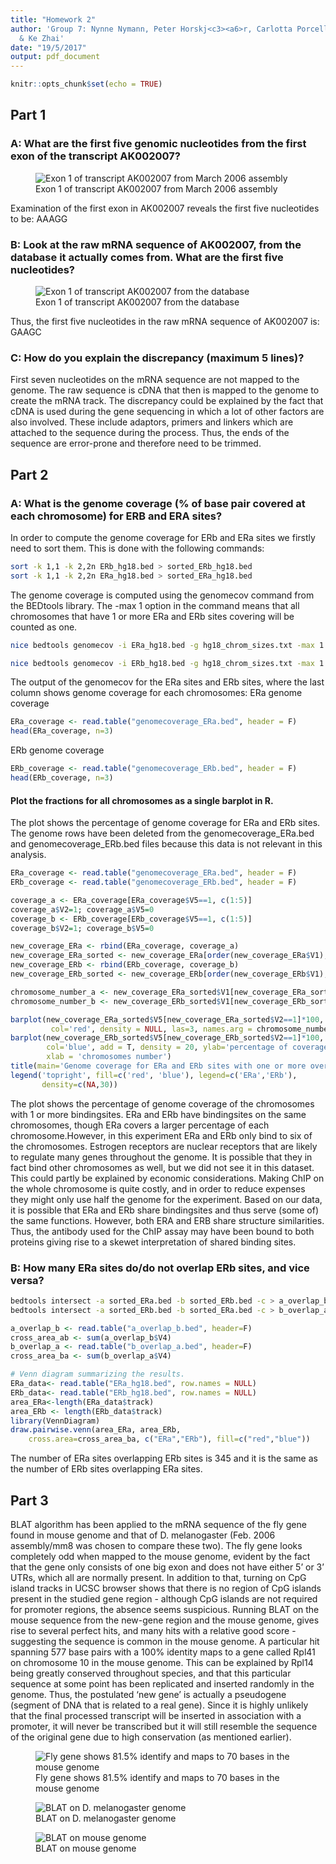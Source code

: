 ```yaml
---
title: "Homework 2"
author: 'Group 7: Nynne Nymann, Peter Horskj<c3><a6>r, Carlotta Porcelli, Max Tomlinson
  & Ke Zhai'
date: "19/5/2017"
output: pdf_document
---
```


```r
knitr::opts_chunk$set(echo = TRUE)
```
## Part 1
### A: What are the first five genomic nucleotides from the first exon of the transcript AK002007?
![Exon 1 of transcript AK002007 from March 2006 assembly](1a.png)

Examination of the first exon in AK002007 reveals the first five nucleotides to be: AAAGG

### B: Look at the raw mRNA sequence of AK002007, from the database it actually comes from. What are the first five nucleotides? 
![Exon 1 of transcript AK002007 from the database](1b.png)

Thus, the first five nucleotides in the raw mRNA sequence of AK002007 is: GAAGC

### C: How do you explain the discrepancy (maximum 5 lines)?

First seven nucleotides on the mRNA sequence are not mapped to the genome. 
The raw sequence is cDNA that then is mapped to the genome to create the mRNA track. 
The discrepancy could be explained by the fact that cDNA is used during the gene sequencing in which a lot of other factors are also involved. These include adaptors, primers and linkers which are attached to the sequence during the process. Thus, the ends of the sequence are error-prone and therefore need to be trimmed.

## Part 2
### A: What is the genome coverage (% of base pair covered at each chromosome) for ERB and ERA sites?
In order to compute the genome coverage for ERb and ERa sites we firstly need to sort them. This is done with the following commands:
```bash
sort -k 1,1 -k 2,2n ERb_hg18.bed > sorted_ERb_hg18.bed
sort -k 1,1 -k 2,2n ERa_hg18.bed > sorted_ERa_hg18.bed
```

The genome coverage is computed using the genomecov command from the BEDtools library.
The -max 1 option in the command means that all chromosomes that have 1 or more ERa and ERb sites covering will be counted as one.
```bash
nice bedtools genomecov -i ERa_hg18.bed -g hg18_chrom_sizes.txt -max 1
```

```bash
nice bedtools genomecov -i ERb_hg18.bed -g hg18_chrom_sizes.txt -max 1
```

The output of the genomecov for the ERa sites and ERb sites, where the last column shows genome coverage for each chromosomes: 
ERa genome coverage
```r
ERa_coverage <- read.table("genomecoverage_ERa.bed", header = F)
head(ERa_coverage, n=3)
```

ERb genome coverage
```r
ERb_coverage <- read.table("genomecoverage_ERb.bed", header = F)
head(ERb_coverage, n=3)
```

#### Plot the fractions for all chromosomes as a single barplot in R.
The plot shows the percentage of genome coverage for ERa and ERb sites. 
The genome rows have been deleted from the genomecoverage_ERa.bed and genomecoverage_ERb.bed files because this data is not relevant in this analysis.

```r
ERa_coverage <- read.table("genomecoverage_ERa.bed", header = F)
ERb_coverage <- read.table("genomecoverage_ERb.bed", header = F)

coverage_a <- ERa_coverage[ERa_coverage$V5==1, c(1:5)]
coverage_a$V2=1; coverage_a$V5=0
coverage_b <- ERb_coverage[ERb_coverage$V5==1, c(1:5)]
coverage_b$V2=1; coverage_b$V5=0

new_coverage_ERa <- rbind(ERa_coverage, coverage_a)
new_coverage_ERa_sorted <- new_coverage_ERa[order(new_coverage_ERa$V1),]
new_coverage_ERb <- rbind(ERb_coverage, coverage_b)
new_coverage_ERb_sorted <- new_coverage_ERb[order(new_coverage_ERb$V1),]

chromosome_number_a <- new_coverage_ERa_sorted$V1[new_coverage_ERa_sorted$V2==1] # labels
chromosome_number_b <- new_coverage_ERb_sorted$V1[new_coverage_ERb_sorted$V2==1] #labels

barplot(new_coverage_ERa_sorted$V5[new_coverage_ERa_sorted$V2==1]*100, 
         col='red', density = NULL, las=3, names.arg = chromosome_number_a)
barplot(new_coverage_ERb_sorted$V5[new_coverage_ERb_sorted$V2==1]*100, 
        col='blue', add = T, density = 20, ylab='percentage of coverage %', 
        xlab = 'chromosomes number')
title(main='Genome coverage for ERa and ERb sites with one or more overlaps')
legend('topright', fill=c('red', 'blue'), legend=c('ERa','ERb'),
       density=c(NA,30))
```

The plot shows the percentage of genome coverage of the chromosomes with 1 or more bindingsites.
ERa and ERb have bindingsites on the same chromosomes, though ERa covers a larger percentage of each chromosome.However, in this experiment ERa and ERb only bind to six of the chromosomes. Estrogen receptors are nuclear receptors that are likely to regulate many genes throughout the genome. It is possible that they in fact bind other chromosomes as well, but we did not see it in this dataset. This could partly be explained by economic considerations. Making ChIP on the whole chromosome is quite costly, and in order to reduce expenses they might only use half the genome for the experiment.
Based on our data, it is possible that ERa and ERb share bindingsites and thus serve (some of) the same functions. However, both ERA and ERB share structure similarities. Thus, the antibody used for the ChIP assay may have been bound to both proteins giving rise to a skewet interpretation of shared binding sites.

### B: How many ERa sites do/do not overlap ERb sites, and vice versa?
```bash
bedtools intersect -a sorted_ERa.bed -b sorted_ERb.bed -c > a_overlap_b.bed
bedtools intersect -a sorted_ERb.bed -b sorted_ERa.bed -c > b_overlap_a.bed
```

```r
a_overlap_b <- read.table("a_overlap_b.bed", header=F)
cross_area_ab <- sum(a_overlap_b$V4)
b_overlap_a <- read.table("b_overlap_a.bed", header=F)
cross_area_ba <- sum(b_overlap_a$V4)

# Venn diagram summarizing the results.
ERa_data<- read.table("ERa_hg18.bed", row.names = NULL)
ERb_data<- read.table("ERb_hg18.bed", row.names = NULL)
area_ERa<-length(ERa_data$track)
area_ERb <- length(ERb_data$track)
library(VennDiagram)
draw.pairwise.venn(area_ERa, area_ERb, 
    cross.area=cross_area_ba, c("ERa","ERb"), fill=c("red","blue"))
```
The number of ERa sites overlapping ERb sites is 345 and it is the same as the number of ERb sites overlapping ERa sites. 

## Part 3
BLAT algorithm has been applied to the mRNA sequence of the fly gene found in mouse genome and that of D. melanogaster (Feb. 2006 assembly/mm8 was chosen to compare these two).
The fly gene looks completely odd when mapped to the mouse genome, evident by the fact that the gene only consists of one big exon and does not have either 5' or 3' UTRs, which all are normally present. In addition to that, turning on CpG island tracks in UCSC browser shows that there is no region of CpG islands present in the studied gene region - although CpG islands are not required for promoter regions, the absence seems suspicious. 
Running BLAT on the mouse sequence from the new-gene region and the mouse genome, gives rise to several perfect hits, and many hits with a relative good score - suggesting the sequence is common in the mouse genome. A particular hit spanning 577 base pairs with a 100% identity maps to a gene called Rpl41 on chromosome 10 in the mouse genome. 
This can be explained by Rpl14 being greatly conserved throughout species, and that this particular sequence at some point has been replicated and inserted randomly in the genome. Thus, the postulated 'new gene' is actually a pseudogene (segment of DNA that is related to a real gene). Since it is highly unlikely that the final processed transcript will be inserted in association with a promoter, it will never be transcribed but it will still resemble the sequence of the original gene due to high conservation (as mentioned earlier).

![Fly gene shows 81.5% identify and maps to 70 bases in the mouse genome](3a.png)

![BLAT on D. melanogaster genome](3b.png)

![BLAT on mouse genome](3c.png)

